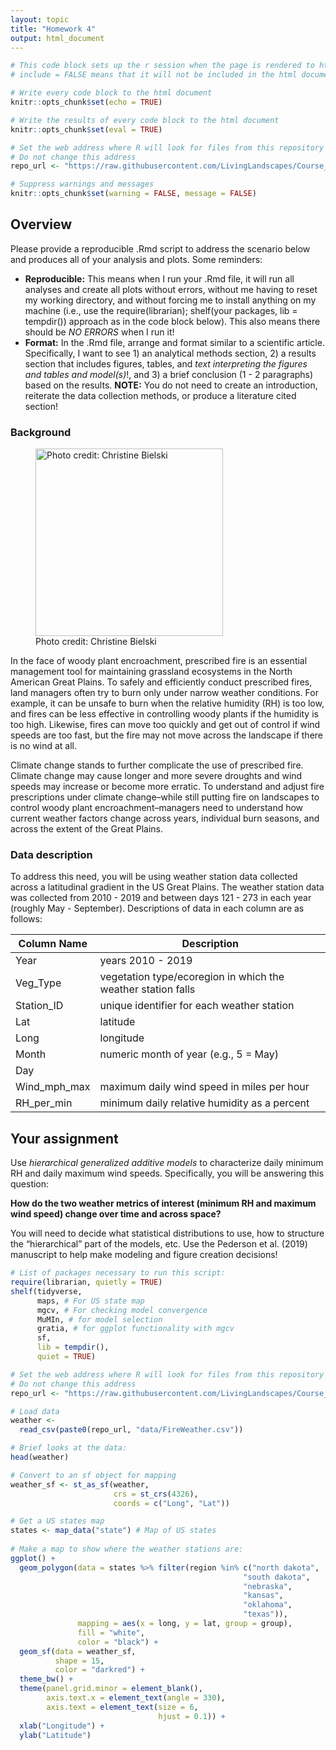 ```yaml
---
layout: topic
title: "Homework 4"
output: html_document
---
```


```r

# This code block sets up the r session when the page is rendered to html
# include = FALSE means that it will not be included in the html document

# Write every code block to the html document 
knitr::opts_chunk$set(echo = TRUE)

# Write the results of every code block to the html document 
knitr::opts_chunk$set(eval = TRUE)

# Set the web address where R will look for files from this repository
# Do not change this address
repo_url <- "https://raw.githubusercontent.com/LivingLandscapes/Course_EcologicalModeling/master/"

# Suppress warnings and messages
knitr::opts_chunk$set(warning = FALSE, message = FALSE) 

```

## Overview

Please provide a reproducible .Rmd script to address the scenario below and produces all of your analysis and plots. Some reminders:

- **Reproducible:** This means when I run your .Rmd file, it will run all analyses and create all plots without errors, without me having to reset my working directory, and without forcing me to install anything on my machine (i.e., use the require(librarian); shelf(your packages, lib = tempdir()) approach as in the code block below). This also means there should be *NO ERRORS* when I run it!
- **Format:** In the .Rmd file, arrange and format similar to a scientific article. Specifically, I want to see 1) an analytical methods section, 2) a results section that includes figures, tables, and *text interpreting the figures and tables and model(s)*!, and 3) a brief conclusion (1 - 2 paragraphs) based on the results. **NOTE:** You do not need to create an introduction, reiterate the data collection methods, or produce a literature cited section!

### Background 

<p>
![Photo credit: Christine Bielski](https://github.com/LivingLandscapes/Course_EcologicalModeling/raw/master/images/RS.jpg){width=300px}
<p>

In the face of woody plant encroachment, prescribed fire is an essential management tool for maintaining grassland ecosystems in the North American Great Plains. To safely and efficiently conduct prescribed fires, land managers often try to burn only under narrow weather conditions. For example, it can be unsafe to burn when the relative humidity (RH) is too low, and fires can be less effective in controlling woody plants if the humidity is too high. Likewise, fires can move too quickly and get out of control if wind speeds are too fast, but the fire may not move across the landscape if there is no wind at all.

Climate change stands to further complicate the use of prescribed fire. Climate change may cause longer and more severe droughts and wind speeds may increase or become more erratic. To understand and adjust fire prescriptions under climate change--while still putting fire on landscapes to control woody plant encroachment--managers need to understand how current weather factors change across years, individual burn seasons, and across the extent of the Great Plains.

### Data description

To address this need, you will be using weather station data collected across a latitudinal gradient in the US Great Plains. The weather station data was collected from 2010 - 2019 and between days 121 - 273 in each year (roughly May - September). Descriptions of data in each column are as follows:

| **Column Name**| **Description**                                             |
|----------------|-------------------------------------------------------------|
| Year       | years 2010 - 2019                                           |
| Veg_Type   | vegetation type/ecoregion in which the weather station falls|
| Station_ID | unique identifier for each weather station                  |
| Lat        | latitude                                                    |
| Long       | longitude                                                   |
| Month      | numeric month of year (e.g., 5 = May)                       |
| Day        | 
| Wind_mph_max | maximum daily wind speed in miles per hour |
| RH_per_min | minimum daily relative humidity as a percent |

## Your assignment

Use *hierarchical generalized additive models* to characterize daily minimum RH and daily maximum wind speeds.  Specifically, you will be answering this question:

**How do the two weather metrics of interest (minimum RH and maximum wind speed) change over time and across space?**

You will need to decide what statistical distributions to use, how to structure the "hierarchical" part of the models, etc. Use the Pederson et al. (2019) manuscript to help make modeling and figure creation decisions!

```r

# List of packages necessary to run this script:
require(librarian, quietly = TRUE)
shelf(tidyverse,
      maps, # For US state map
      mgcv, # For checking model convergence
      MuMIn, # for model selection
      gratia, # for ggplot functionality with mgcv
      sf,
      lib = tempdir(),
      quiet = TRUE)

# Set the web address where R will look for files from this repository
# Do not change this address
repo_url <- "https://raw.githubusercontent.com/LivingLandscapes/Course_EcologicalModeling/master/"

# Load data
weather <- 
  read_csv(paste0(repo_url, "data/FireWeather.csv"))

# Brief looks at the data:
head(weather)

# Convert to an sf object for mapping
weather_sf <- st_as_sf(weather,
                       crs = st_crs(4326),
                       coords = c("Long", "Lat"))

# Get a US states map
states <- map_data("state") # Map of US states
  
# Make a map to show where the weather stations are:
ggplot() +
  geom_polygon(data = states %>% filter(region %in% c("north dakota",
                                                    "south dakota",
                                                    "nebraska",
                                                    "kansas",
                                                    "oklahoma",
                                                    "texas")), 
               mapping = aes(x = long, y = lat, group = group),
               fill = "white",
               color = "black") +
  geom_sf(data = weather_sf,
          shape = 15,
          color = "darkred") +
  theme_bw() +
  theme(panel.grid.minor = element_blank(),
        axis.text.x = element_text(angle = 330),
        axis.text = element_text(size = 6,
                                 hjust = 0.1)) +
  xlab("Longitude") +
  ylab("Latitude")

```
